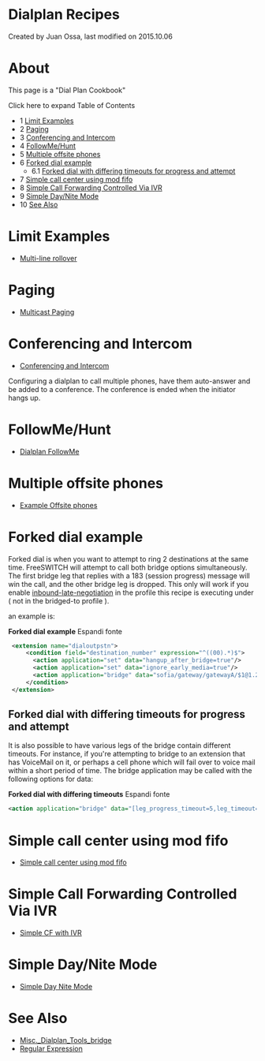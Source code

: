 
# Dialplan Recipes 

 Created by  Juan Ossa, last modified on 2015.10.06

# About

This page is a "Dial Plan Cookbook"

Click here to expand Table of Contents

* 1 [Limit Examples](#limit-examples)
* 2 [Paging](#paging)
* 3 [Conferencing and Intercom](#conferencing-and-intercom)
* 4 [FollowMe/Hunt](#followmehunt)
* 5 [Multiple offsite phones](#multiple-offsite-phones)
* 6 [Forked dial example](#forked-dial-example)  
   * 6.1 [Forked dial with differing timeouts for progress and attempt](#forked-dial-with-differing-timeouts-for-progress-and-attempt)
* 7 [Simple call center using mod fifo](#simple-call-center-using-mod-fifo)
* 8 [Simple Call Forwarding Controlled Via IVR](#simple-call-forwarding-controlled-via-ivr)
* 9 [Simple Day/Nite Mode](#simple-daynite-mode)
* 10 [See Also](#see-also)

# Limit Examples

* [Multi-line rollover](../Examples/Multi-line-rollover_9634397.mdx#goal)

# Paging

* [Multicast Paging](../Modules/index.mdx#about)

# Conferencing and Intercom

* [Conferencing and Intercom](../Conference/index.mdx#about)

Configuring a dialplan to call multiple phones, have them auto-answer and be added to a conference. The conference is ended when the initiator hangs up.

# FollowMe/Hunt

* [Dialplan FollowMe](Dialplan-FollowMe_9634428.mdx#about)

# Multiple offsite phones

* [Example Offsite phones](XML-Dialplan/Example-Offsite-phones/index.mdx#about)

# Forked dial example

Forked dial is when you want to attempt to ring 2 destinations at the same time. FreeSWITCH will attempt to call both bridge options simultaneously. The first bridge leg that replies with a 183 (session progress) message will win the call, and the other bridge leg is dropped. This only will work if you enable [inbound-late-negotiation](../Codecs-and-Media/Codec-Negotiation_2883752.mdx#-freeswitch--codec-negotiation-) in the profile this recipe is executing under ( not in the bridged-to profile ).

an example is:

 **Forked dial example** Espandi fonte 

```xml
 <extension name="dialoutpstn">
     <condition field="destination_number" expression="^((00).*)$">
       <action application="set" data="hangup_after_bridge=true"/>
       <action application="set" data="ignore_early_media=true"/>
       <action application="bridge" data="sofia/gateway/gatewayA/$1@1.2.3.4,sofia/gateway/gatewayB/$1@4.5.6.7"/>
     </condition>
 </extension>
```

## Forked dial with differing timeouts for progress and attempt

It is also possible to have various legs of the bridge contain different timeouts. For instance, if you're attempting to bridge to an extension that has VoiceMail on it, or perhaps a cell phone which will fail over to voice mail within a short period of time. The bridge application may be called with the following options for data:

**Forked dial with differing timeouts** Espandi fonte 

```xml
<action application="bridge" data="[leg_progress_timeout=5,leg_timeout=10]sofia/gateway/gatewayA/$1@1.2.3.4,[leg_progress_timeout=8,leg_timeout=30]sofia/gateway/gatewayB/$1@4.5.6.7"/>
```

# Simple call center using mod fifo

* [Simple call center using mod fifo](../Modules/mod-fifo/Simple-call-center-using-mod-fifo_9634446.mdx#about)

# Simple Call Forwarding Controlled Via IVR

* [Simple CF with IVR](../Examples/Simple-Call-Forward-with-IVR_9634448.mdx#--)

# Simple Day/Nite Mode

* [Simple Day Nite Mode](../Examples/Simple-Day-Nite-Mode_9634451.mdx#--)

# See Also

* [Misc.\_Dialplan\_Tools\_bridge](index.mdx#0-about)
* [Regular Expression](../Examples/Regular-Expression/index.mdx#42x)


